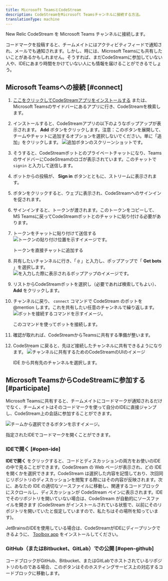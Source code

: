 ```yaml
---
title: Microsoft TeamsとCodeStream
description: CodeStreamをMicrosoft Teamsチャンネルに接続する方法。
translationType: machine
---
```


New Relic CodeStream を Microsoft Teams チャンネルに接続します。

コードマークを投稿すると、チームメイトにはアクティビティフィードで通知され、メールでも通知されます。しかし、時には、Microsoft Teamsにも共有したいことがあるかもしれません。そうすれば、まだCodeStreamに参加していない人や、IDEにあまり時間をかけていない人にも情報を届けることができるでしょう。

## Microsoft Teamsへの接続 [#connect]

1. [ここをクリックしてCodeStreamアプリをインストールする](https://teams.microsoft.com/l/app/7cf49ab7-8b65-4407-b494-f02b525eef2b?source=store-copy-link) または、Microsoft Teamsのサイドバーにあるアプリに行き、CodeStreamを検索します。

2. インストールすると、CodeStreamアプリの以下のようなポップアップが表示されます。 **Add** ボタンをクリックします。注意：このボタンを展開して、チームやチャットに追加するオプションを選択しないでください。単に「追加」をクリックします。 ![追加ボタンのスクリーンショットです。](/images/MSTCSAppPage.png "追加")

3. そうすると、CodeStreamボットとのプライベートチャットになり、TeamsのサイドバーにCodeStreamのロゴが表示されています。このチャットで `signin` と入力して送信します。

4. ボットからの投稿が、 **Sign in** ボタンとともに、ストリームに表示されます。

5. ボタンをクリックすると、ウェブに表示され、CodeStreamへのサインインを促されます。

6. サインインすると、トークンが渡されます。このトークンをコピーして、MS Teamsに戻ってCodeStreamボットとのチャットに貼り付ける必要があります。

7. トークンをチャットに貼り付けて送信する ![トークンの貼り付け位置を示すイメージです。](/images/MSTTokenMsg.png "トークン")

   <figcaption>トークンを直接チャットに追加する</figcaption>

8. 共有したいチャンネルに行き、「 `@` 」と入力し、ポップアップで「 **Get bots** 」を選択します。 ![を入力した際に表示されるポップアップのイメージです。](/images/MSTGetBots.png "ボット")

9. リストからCodeStreamボットを選択し（必要であれば検索してもよい）、 **Add** をクリックします。

10. チャンネルに戻り、 `connect` コマンドで CodeStream のボットを @mention します。これを共有したい任意のチャンネルで繰り返します。 ![ボットを接続するコマンドを示すイメージ。](/images/MSTConnectBot1.png "接続ボット")

    <figcaption>このコマンドを使ってボットを接続します。</figcaption>

11. 確認が取れれば、CodeStreamからTeamsに共有する準備が整います。

12. CodeStream に戻ると、先ほど接続したチャンネルに共有できるようになります。 ![チャンネルに共有するためのCodeStreamのUIのイメージ](/images/MSTSelectChannel.png "チャンネルへの共有")

    <figcaption>IDE から共有先のチャンネルを選択します。</figcaption>

## Microsoft TeamsからCodeStreamに参加する [#participate]

Microsoft Teamsに共有すると、チームメイトにコードマークが通知されるだけでなく、チームメイトはそのコードマークを使って自分のIDEに直接ジャンプし、CodeStream上の会話に参加することができます。

![チームから選択できるボタンを示すイメージ。](/images/ShareOnMST1.png "チームUI") <figcaption>指定されたIDEでコードマークを開くことができます。</figcaption>

### IDEで開く [#open-ide]

**IDEで開く** をクリックすると、コードとディスカッションの両方をお使いのIDEの中で見ることができます。CodeStream の Web ページが表示され、どの IDE を開くかを選択できます。CodeStream は選択した内容を記憶しており、次回同じリポジトリのディスカッションを閲覧する際にはその内容が反映されます。次に、あなたの IDE の適切なソースファイルに移動し、関連するコードブロックにスクロールし、ディスカッションが CodeStream ペインに表示されます。IDE でそのリポジトリを開いていない場合は、CodeStream が自動的にソースファイルを開きます (CodeStream がインストールされている状態で、以前にそのリポジトリを開いていたと仮定していますので、私たちはその場所を知っています)。

JetBrainsのIDEを使用している場合は、CodeStreamがIDEにディープリンクできるように、 [Toolbox app](https://www.jetbrains.com/toolbox-app/) をインストールしてください。

### GitHub（またはBitbucket、GitLab）での公開 [#open-github]

コードブロックがGitHub、Bitbucket、またはGitLabでホストされているリポジトリのものである場合、このボタンはそのホスティングサービス上の対応するコードブロックに移動します。